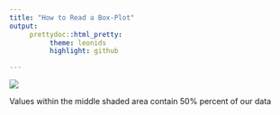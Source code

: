 ```yaml
---
title: "How to Read a Box-Plot"
output: 
     prettydoc::html_pretty:
          theme: leonids
          highlight: github

---
```


![](C:\Users\19392516\Documents\GitHub\Docs\Box Plot Image.png)






Values within the middle shaded area contain 50% percent of our data










